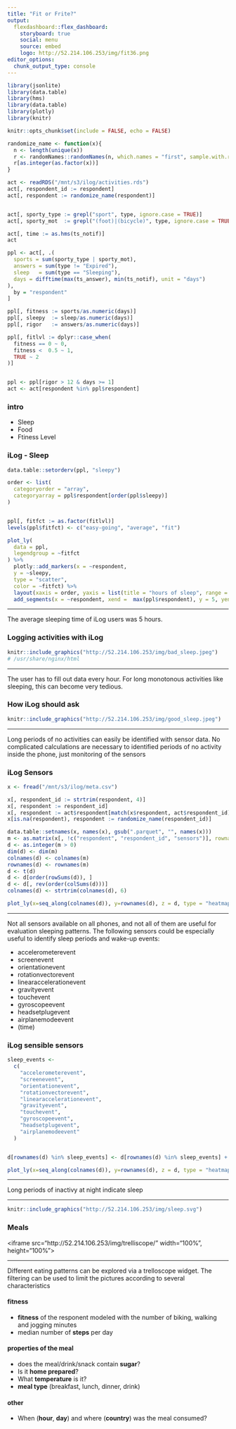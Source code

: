 ```yaml
---
title: "Fit or Frite?"
output: 
  flexdashboard::flex_dashboard:
    storyboard: true
    social: menu
    source: embed
    logo: http://52.214.106.253/img/fit36.png
editor_options: 
  chunk_output_type: console
---
```



```r
library(jsonlite)
library(data.table)
library(hms)
library(data.table)
library(plotly)
library(knitr)

knitr::opts_chunk$set(include = FALSE, echo = FALSE)

randomize_name <- function(x){
  n <- length(unique(x))
  r <- randomNames::randomNames(n, which.names = "first", sample.with.replacement = FALSE)
  r[as.integer(as.factor(x))]
}


```
```r
act <- readRDS("/mnt/s3/ilog/activities.rds")
act[, respondent_id := respondent]
act[, respondent := randomize_name(respondent)]


act[, sporty_type := grepl("sport", type, ignore.case = TRUE)]
act[, sporty_mot  := grepl("(foot)|(bicycle)", type, ignore.case = TRUE)]

act[, time := as.hms(ts_notif)]
act

ppl <- act[, .(
  sports = sum(sporty_type | sporty_mot), 
  answers = sum(type != "Expired"),
  sleep   = sum(type == "Sleeping"),
  days = difftime(max(ts_answer), min(ts_notif), unit = "days")
), 
  by = "respondent"
]

ppl[, fitness := sports/as.numeric(days)]
ppl[, sleepy  := sleep/as.numeric(days)]
ppl[, rigor   := answers/as.numeric(days)]

ppl[, fitlvl := dplyr::case_when(
  fitness == 0 ~ 0,
  fitness <  0.5 ~ 1,
  TRUE ~ 2
)]


ppl <- ppl[rigor > 12 & days >= 1]
act <- act[respondent %in% ppl$respondent]

```





### intro

* Sleep
* Food
* Ftiness Level

### iLog - Sleep

```r

data.table::setorderv(ppl, "sleepy")

order <- list(
  categoryorder = "array",
  categoryarray = ppl$respondent[order(ppl$sleepy)]
)


ppl[, fitfct := as.factor(fitlvl)]
levels(ppl$fitfct) <- c("easy-going", "average", "fit")

plot_ly(
  data = ppl,
  legendgroup = ~fitfct
) %>% 
  plotly::add_markers(x = ~respondent,
  y = ~sleepy,
  type = "scatter",
  color = ~fitfct) %>% 
  layout(xaxis = order, yaxis = list(title = "hours of sleep", range = c(0, 10))) %>% 
  add_segments(x = ~respondent, xend =  max(ppl$respondent), y = 5, yend = 5, showlegend = FALSE)

```

***

The average sleeping time of iLog users was 5 hours. 


### Logging activities with iLog

```r
knitr::include_graphics("http://52.214.106.253/img/bad_sleep.jpeg")
# /usr/share/nginx/html
```

***
The user has to fill out data every hour. 
For long monotonous activities like sleeping,
this can become very tedious.


### How iLog should ask

```r
knitr::include_graphics("http://52.214.106.253/img/good_sleep.jpeg")
```

***
Long periods of no activities can easily be identified with sensor
data.  No complicated calculations are necessary to identified
periods of no activity inside the phone, just monitoring of
the sensors


### iLog Sensors

```r

x <- fread("/mnt/s3/ilog/meta.csv")

x[, respondent_id := strtrim(respondent, 4)]
x[, respondent := respondent_id]
x[, respondent := act$respondent[match(x$respondent, act$respondent_id)]]
x[is.na(respondent), respondent := randomize_name(respondent_id)]

data.table::setnames(x, names(x), gsub(".parquet", "", names(x)))
m <- as.matrix(x[, !c("respondent", "respondent_id", "sensors")], rownames = x$respondent)
d <- as.integer(m > 0)
dim(d) <- dim(m)
colnames(d) <- colnames(m)
rownames(d) <- rownames(m)
d <- t(d)
d <- d[order(rowSums(d)), ]
d <- d[, rev(order(colSums(d)))]
colnames(d) <- strtrim(colnames(d), 6)
```
```r
plot_ly(x=seq_along(colnames(d)), y=rownames(d), z = d, type = "heatmap", showscale = FALSE, colors = c("#66c2a4", "#238b45"))
```

***

Not all sensors available on all phones, and not all of them
are useful for evaluation sleeping patterns. The following
sensors could be especially useful to identify sleep periods 
and wake-up events:

* accelerometerevent
* screenevent
* orientationevent
* rotationvectorevent
* linearaccelerationevent
* gravityevent
* touchevent
* gyroscopeevent
* headsetplugevent
* airplanemodeevent
* (time)

### iLog sensible sensors

```r
sleep_events <-
  c(
    "accelerometerevent",
    "screenevent",
    "orientationevent",
    "rotationvectorevent",
    "linearaccelerationevent",
    "gravityevent",
    "touchevent",
    "gyroscopeevent",
    "headsetplugevent",
    "airplanemodeevent"
  )


d[rownames(d) %in% sleep_events] <- d[rownames(d) %in% sleep_events] + 2
```

```r
plot_ly(x=seq_along(colnames(d)), y=rownames(d), z = d, type = "heatmap", showscale = FALSE, colors = c("#edf8fb", "#b2e2e2", "#66c2a4", "#238b45")) 
```

***

Long periods of inactivy at night indicate sleep

***

```r
knitr::include_graphics("http://52.214.106.253/img/sleep.svg")
```

### Meals

<iframe src="http://52.214.106.253/img/trelliscope/" width="100%", height="100%"></iframe>

***

Different eating patterns can be explored via a trelloscope widget. The
filtering can be used to limit the pictures according to several characteristics

#### fitness

* **fitness** of the responent modeled with the number of
  biking, walking and jogging minutes
* median number of **steps** per day

#### properties of the meal

- does the meal/drink/snack contain **sugar**?
- Is it **home prepared**?
- What **temperature** is it?
- **meal type** (breakfast, lunch, dinner, drink)

#### other

- When (**hour**, **day**) and where (**country**) was the meal consumed?
